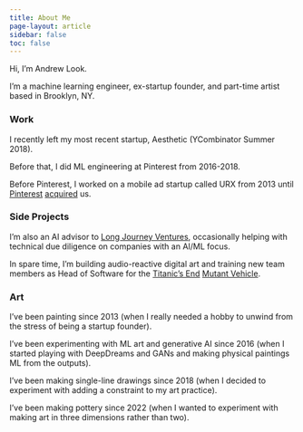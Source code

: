 ```yaml
---
title: About Me
page-layout: article
sidebar: false
toc: false
---
```


Hi, I'm Andrew Look.

I'm a machine learning engineer, ex-startup founder, and part-time artist based in Brooklyn, NY.

### Work

I recently left my most recent startup, Aesthetic (YCombinator Summer 2018).

Before that, I did ML engineering at Pinterest from 2016-2018.

Before Pinterest, I worked on a mobile ad startup called URX from 2013 until [Pinterest](https://venturebeat.com/marketing/pinterest-buys-deep-linking-startup-urx/) [acquired](https://www.wsj.com/articles/pinterest-acquires-mobile-ad-startup-urx-1462298027) us.

### Side Projects

I'm also an AI advisor to [Long Journey Ventures](https://www.longjourney.vc/), occasionally helping with technical due diligence on companies with an AI/ML focus.

In spare time, I'm building audio-reactive digital art and training new team members as Head of Software for the [Titanic's End](https://github.com/titanicsend/LXStudio-TE) [Mutant Vehicle](https://www.instagram.com/titanicsend/).

### Art

I've been painting since 2013 (when I really needed a hobby to unwind from the stress of being a startup founder).

I've been experimenting with ML art and generative AI since 2016 (when I started playing with DeepDreams and GANs and making physical paintings ML from the outputs).

I've been making single-line drawings since 2018 (when I decided to experiment with adding a constraint to my art practice).

I've been making pottery since 2022 (when I wanted to experiment with making art in three dimensions rather than two).
